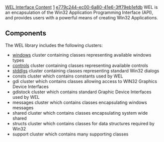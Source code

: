 [[Property:title|WEL Interface Content]]
[[Property:weight|1]]
[[Property:uuid|e779c244-ec00-6a80-41e6-3ff79eb1efdb]]
WEL is an encapsulation of the Win32 Application Programming Interface (API), and provides users with a powerful means of creating Win32 Applications. 

==Components==

The WEL library includes the following clusters:
*  [[windows cluster|<eiffel>windows</eiffel>]] cluster containing classes representing available windows types 
*  [[controls cluster|<eiffel>controls</eiffel>]] cluster containing classes representing available controls 
*  [[stddlgs cluster|<eiffel>stddlgs</eiffel>]] cluster containing classes representing standard Win32 dialogs 
* <eiffel>consts</eiffel> cluster which contains constants used by WEL
* <eiffel>gdi</eiffel> cluster which contains classes allowing access to WIN32 Graphics Device Interfaces
* <eiffel>gdistock</eiffel> cluster which contains standard Graphic Device Interfaces used by WEL
* <eiffel>messages</eiffel> cluster which contains classes encapsulating windows messages
* <eiffel>shared</eiffel> cluster which contains classes encapsulating system wide shared
* <eiffel>structs</eiffel> cluster which contains classes for data structures required by Win32
* <eiffel>support</eiffel> cluster which contains many supporting classes

